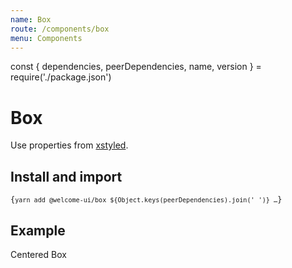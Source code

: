 ```yaml
---
name: Box
route: /components/box
menu: Components
---
```


const { dependencies, peerDependencies, name, version } = require('./package.json')

# Box

<TagVersion version={version} name={name} />

Use properties from [xstyled](https://xstyled.dev/docs/style-props/).

## Install and import

<Code language="bash">{`
  yarn add @welcome-ui/box ${Object.keys(peerDependencies).join(' ')}
  …
`}</Code>

## Example

<Playground>
  <Box
    display="flex"
    width={1}
    height="500px"
    justifyContent="center"
    alignItems="center"
    backgroundColor="primary.100"
  >
    <Box backgroundColor="light.900" padding="50px">
      Centered Box
    </Box>
  </Box>
</Playground>
